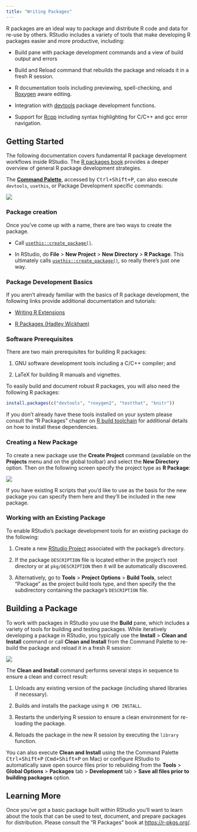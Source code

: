```yaml
---
title: "Writing Packages"
---
```


R packages are an ideal way to package and distribute R code and data for re-use by others. RStudio includes a variety of tools that make developing R packages easier and more productive, including:

-   Build pane with package development commands and a view of build output and errors

-   Build and Reload command that rebuilds the package and reloads it in a fresh R session.

-   R documentation tools including previewing, spell-checking, and [Roxygen](https://roxygen2.r-lib.org/) aware editing.

-   Integration with [devtools](https://devtools.r-lib.org/) package development functions.

-   Support for [Rcpp](http://dirk.eddelbuettel.com/code/rcpp.html) including syntax highlighting for C/C++ and gcc error navigation.

## Getting Started

The following documentation covers fundamental R package development workflows inside RStudio. The [R packages book](https://r-pkgs.org/) provides a deeper overview of general R package development strategies.

::: {.callout-tip}

The [**Command Palette**](../ui/command-palette.html), accessed by <kbd>Ctrl+Shift+P</kbd>, can also execute `devtools`, `usethis`, or Package Development specific commands:

![](images/command-palette-pkgs.png){fig-alt="The Command Palette filtered down to package development specific commands."}

:::

### Package creation

Once you've come up with a name, there are two ways to create the package.

-   Call [`usethis::create_package()`](https://usethis.r-lib.org/reference/create_package.html).

-   In RStudio, do **File** \> **New Project** \> **New Directory** \> **R Package**. This ultimately calls [`usethis::create_package()`](https://usethis.r-lib.org/reference/create_package.html), so really there's just one way.

### Package Development Basics

If you aren't already familiar with the basics of R package development, the following links provide additional documentation and tutorials:

-   [Writing R Extensions](https://rstudio.github.io/r-manuals/)

-   [R Packages (Hadley Wickham)](https://r-pkgs.org/)

### Software Prerequisites

There are two main prerequisites for building R packages:

1.  GNU software development tools including a C/C++ compiler; and

2.  LaTeX for building R manuals and vignettes.

To easily build and document robust R packages, you will also need the following R packages:

``` r
install.packages(c("devtools", "roxygen2", "testthat", "knitr"))
```

If you don't already have these tools installed on your system please consult the "R Packages" chapter on [R build toolchain](https://r-pkgs.org/Setup.html#setup-tools) for additional details on how to install these dependencies.

### Creating a New Package

To create a new package use the **Create Project** command (available on the **Projects** menu and on the global toolbar) and select the **New Directory** option. Then on the following screen specify the project type as **R Package**:

![](images/create-r-pkg.png){fig-alt="A screenshot of the New Project Wizard"}

::: callout-tip
If you have existing R scripts that you'd like to use as the basis for the new package you can specify them here and they'll be included in the new package.
:::

### Working with an Existing Package

To enable RStudio's package development tools for an existing package do the following:

1.  Create a new [RStudio Project](../code/projects.html) associated with the package's directory.

2.  If the package `DESCRIPTION` file is located either in the project's root directory or at `pkg/DESCRIPTION` then it will be automatically discovered.

3.  Alternatively, go to **Tools** \> **Project Options** \> **Build Tools**, select "Package" as the project build tools type, and then specify the the subdirectory containing the package's `DESCRIPTION` file.

## Building a Package

To work with packages in RStudio you use the **Build** pane, which includes a variety of tools for building and testing packages. While iteratively developing a package in RStudio, you typically use the **Install** > **Clean and Install** command or call **Clean and Install** from the Command Palette to re-build the package and reload it in a fresh R session:

![](images/build-reload-pkg.png){fig-alt="The build pane in RStudio, showing the output of a 'Clean and Install' command."}

The **Clean and Install** command performs several steps in sequence to ensure a clean and correct result:

1.  Unloads any existing version of the package (including shared libraries if necessary).

2.  Builds and installs the package using `R CMD INSTALL`.

3.  Restarts the underlying R session to ensure a clean environment for re-loading the package.

4.  Reloads the package in the new R session by executing the `library` function.

You can also execute **Clean and Install** using the the Command Palette <kbd>Ctrl+Shift+P</kbd> (<kbd>Cmd+Shift+P</kbd> on Mac) or configure RStudio to automatically save open source files prior to rebuilding from the **Tools** > **Global Options** > **Packages** tab > **Development** tab > **Save all files prior to building packages** option.

## Learning More

Once you've got a basic package built within RStudio you'll want to learn about the tools that can be used to test, document, and prepare packages for distribution. Please consult the "R Packages" book at <https://r-pkgs.org/>.
